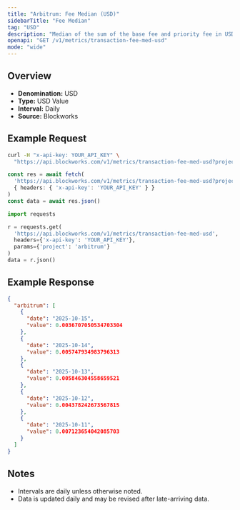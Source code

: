 ```yaml
---
title: "Arbitrum: Fee Median (USD)"
sidebarTitle: "Fee Median"
tag: "USD"
description: "Median of the sum of the base fee and priority fee in USD that day"
openapi: "GET /v1/metrics/transaction-fee-med-usd"
mode: "wide"
---
```


## Overview

- **Denomination:** USD
- **Type:** USD Value
- **Interval:** Daily
- **Source:** Blockworks

## Example Request

<CodeGroup>

```bash cURL
curl -H "x-api-key: YOUR_API_KEY" \
  "https://api.blockworks.com/v1/metrics/transaction-fee-med-usd?project=arbitrum"
```

```typescript TypeScript
const res = await fetch(
  'https://api.blockworks.com/v1/metrics/transaction-fee-med-usd?project=arbitrum',
  { headers: { 'x-api-key': 'YOUR_API_KEY' } }
)
const data = await res.json()
```

```python Python
import requests

r = requests.get(
  'https://api.blockworks.com/v1/metrics/transaction-fee-med-usd',
  headers={'x-api-key': 'YOUR_API_KEY'},
  params={'project': 'arbitrum'}
)
data = r.json()
```

</CodeGroup>

## Example Response

```json
{
  "arbitrum": [
    {
      "date": "2025-10-15",
      "value": 0.0036707050534703304
    },
    {
      "date": "2025-10-14",
      "value": 0.005747934983796313
    },
    {
      "date": "2025-10-13",
      "value": 0.005846304558659521
    },
    {
      "date": "2025-10-12",
      "value": 0.004378242673567815
    },
    {
      "date": "2025-10-11",
      "value": 0.007123654042085703
    }
  ]
}
```

## Notes
- Intervals are daily unless otherwise noted.
- Data is updated daily and may be revised after late-arriving data.